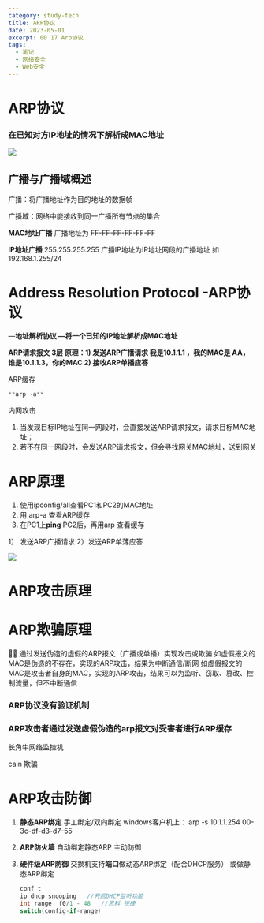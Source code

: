 ```yaml
---
category: study-tech
title: ARP协议
date: 2023-05-01
excerpt: 00 17 Arp协议
tags:
  - 笔记
  - 网络安全
  - Web安全
---
```

# ARP协议

### **在已知对方IP地址的情况下解析成MAC地址**

![](https://cdn.jsdelivr.net/gh/yy0691/img-bed@main/Net_Safe_Notion/Untitled%2082.png)

## 广播与广播域概述

广播：将广播地址作为目的地址的数据帧

广播域：网络中能接收到同一广播所有节点的集合

**MAC地址广播**
广播地址为 FF-FF-FF-FF-FF-FF

**IP地址广播**
255.255.255.255
广播IP地址为IP地址网段的广播地址  如 192.168.1.255/24

# Address Resolution Protocol   -ARP协议

—**地址解析协议
—将一个已知的IP地址解析成MAC地址**

**ARP请求报文   3层
原理：1) 发送ARP广播请求     我是10.1.1.1 ，我的MAC是 AA，
                                                谁是10.1.1.3，你的MAC
           2) 接收ARP单播应答**

ARP缓存

```cpp
**arp -a**
```

内网攻击

1. 当发现目标IP地址在同一网段时，会直接发送ARP请求报文，请求目标MAC地址；
2. 若不在同一网段时，会发送ARP请求报文，但会寻找网关MAC地址，送到网关

# ARP原理

1. 使用ipconfig/all查看PC1和PC2的MAC地址
2. 用 arp-a 查看ARP缓存
3. 在PC1上**ping** PC2后，再用arp 查看缓存

1） 发送ARP广播请求
2）发送ARP单薄应答

![](https://cdn.jsdelivr.net/gh/yy0691/img-bed@main/Net_Safe_Notion/Untitled%2083.png)

# ARP攻击原理

# ARP欺骗原理

<aside>
🙌🏻 通过发送伪造的虚假的ARP报文（广播或单播）实现攻击或欺骗
如虚假报文的MAC是伪造的不存在，实现的ARP攻击，结果为中断通信/断网
如虚假报文的MAC是攻击者自身的MAC，实现的ARP攻击，结果可以为监听、窃取、篡改、控制流量，但不中断通信

</aside>

### ARP协议没有验证机制

### ARP攻击者通过发送虚假伪造的arp报文对受害者进行ARP缓存

长角牛网络监控机

cain      欺骗

# ARP攻击防御

1. **静态ARP绑定**
手工绑定/双向绑定 
windows客户机上：
arp  -s  10.1.1.254  00-3c-df-d3-d7-55
2. **ARP防火墙**
自动绑定静态ARP
主动防御
3. **硬件级ARP防御**
   交换机支持**端口**做动态ARP绑定（配合DHCP服务）
   或做静态ARP绑定
   
    ```cpp
    conf t
    ip dhcp snooping   //开启DHCP监听功能
    int range  f0/1 - 48   //思科 锐捷
    switch(config-if-range)
    ```